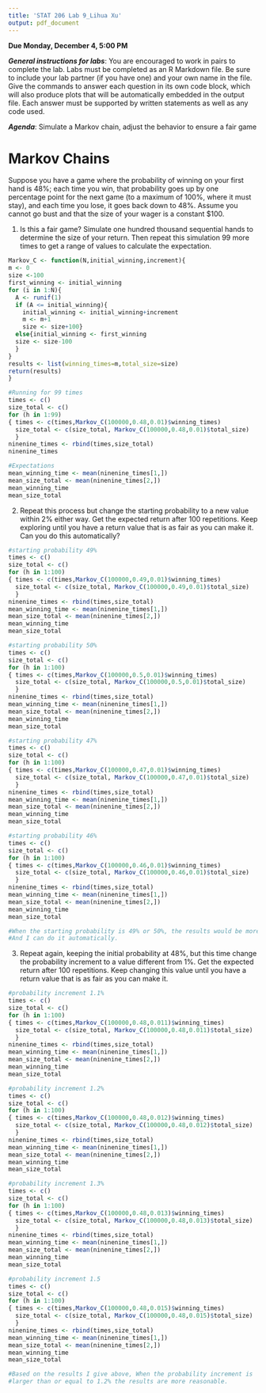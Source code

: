 ```yaml
---
title: 'STAT 206 Lab 9_Lihua Xu'
output: pdf_document
---
```


**Due Monday, December 4, 5:00 PM**

***General instructions for labs***: You are encouraged to work in pairs to complete the lab.  Labs must be completed as an R Markdown file.  Be sure to include your lab partner (if you have one) and your own name in the file.  Give the commands to answer each question in its own code block, which will also produce plots that will be automatically embedded in the output file. Each answer must be supported by written statements as well as any code used. 

***Agenda***: Simulate a Markov chain, adjust the behavior to ensure a fair game

Markov Chains
==========

Suppose you have a game where the probability of winning on your first hand is 48%; each time you win, that probability goes up by one percentage point for the next game (to a maximum of 100%, where it must stay), and each time you lose, it goes back down to 48%. Assume you cannot go bust and that the size of your wager is a constant $100.

1. Is this a fair game? Simulate one hundred thousand sequential hands to determine the size of your return. Then repeat this simulation 99 more times to get a range of values to calculate the expectation.

```r
Markov_C <- function(N,initial_winning,increment){
m <- 0
size <-100
first_winning <- initial_winning
for (i in 1:N){
  A <- runif(1)
  if (A <= initial_winning){
    initial_winning <- initial_winning+increment
    m <- m+1
    size <- size+100}
  else{initial_winning <- first_winning
  size <- size-100
  }
}
results <- list(winning_times=m,total_size=size)
return(results)  
}

#Running for 99 times
times <- c()
size_total <- c()
for (h in 1:99)
{ times <- c(times,Markov_C(100000,0.48,0.01)$winning_times)
  size_total <- c(size_total, Markov_C(100000,0.48,0.01)$total_size)
  }
ninenine_times <- rbind(times,size_total)
ninenine_times
```

```r
#Expectations
mean_winning_time <- mean(ninenine_times[1,])
mean_size_total <- mean(ninenine_times[2,])
mean_winning_time
mean_size_total
```

2. Repeat this process but change the starting probability to a new value within 2% either way. Get the expected return after 100 repetitions. Keep exploring until you have a return value that is as fair as you can make it. Can you do this automatically?

```r
#starting probability 49%
times <- c()
size_total <- c()
for (h in 1:100)
{ times <- c(times,Markov_C(100000,0.49,0.01)$winning_times)
  size_total <- c(size_total, Markov_C(100000,0.49,0.01)$total_size)
  }
ninenine_times <- rbind(times,size_total)
mean_winning_time <- mean(ninenine_times[1,])
mean_size_total <- mean(ninenine_times[2,])
mean_winning_time
mean_size_total
```

```r
#starting probability 50%
times <- c()
size_total <- c()
for (h in 1:100)
{ times <- c(times,Markov_C(100000,0.5,0.01)$winning_times)
  size_total <- c(size_total, Markov_C(100000,0.5,0.01)$total_size)
  }
ninenine_times <- rbind(times,size_total)
mean_winning_time <- mean(ninenine_times[1,])
mean_size_total <- mean(ninenine_times[2,])
mean_winning_time
mean_size_total
```

```r
#starting probability 47%
times <- c()
size_total <- c()
for (h in 1:100)
{ times <- c(times,Markov_C(100000,0.47,0.01)$winning_times)
  size_total <- c(size_total, Markov_C(100000,0.47,0.01)$total_size)
  }
ninenine_times <- rbind(times,size_total)
mean_winning_time <- mean(ninenine_times[1,])
mean_size_total <- mean(ninenine_times[2,])
mean_winning_time
mean_size_total
```

```r
#starting probability 46%
times <- c()
size_total <- c()
for (h in 1:100)
{ times <- c(times,Markov_C(100000,0.46,0.01)$winning_times)
  size_total <- c(size_total, Markov_C(100000,0.46,0.01)$total_size)
  }
ninenine_times <- rbind(times,size_total)
mean_winning_time <- mean(ninenine_times[1,])
mean_size_total <- mean(ninenine_times[2,])
mean_winning_time
mean_size_total
```

```r
#When the starting probability is 49% or 50%, the results would be more resonable. 
#And I can do it automatically.
```

3. Repeat again, keeping the initial probability at 48%, but this time change the probability increment to a value different from 1%. Get the expected return after 100 repetitions. Keep changing this value until you have a return value that is as fair as you can make it.

```r
#probability increment 1.1%
times <- c()
size_total <- c()
for (h in 1:100)
{ times <- c(times,Markov_C(100000,0.48,0.011)$winning_times)
  size_total <- c(size_total, Markov_C(100000,0.48,0.011)$total_size)
  }
ninenine_times <- rbind(times,size_total)
mean_winning_time <- mean(ninenine_times[1,])
mean_size_total <- mean(ninenine_times[2,])
mean_winning_time
mean_size_total
```

```r
#probability increment 1.2%
times <- c()
size_total <- c()
for (h in 1:100)
{ times <- c(times,Markov_C(100000,0.48,0.012)$winning_times)
  size_total <- c(size_total, Markov_C(100000,0.48,0.012)$total_size)
  }
ninenine_times <- rbind(times,size_total)
mean_winning_time <- mean(ninenine_times[1,])
mean_size_total <- mean(ninenine_times[2,])
mean_winning_time
mean_size_total
```

```r
#probability increment 1.3%
times <- c()
size_total <- c()
for (h in 1:100)
{ times <- c(times,Markov_C(100000,0.48,0.013)$winning_times)
  size_total <- c(size_total, Markov_C(100000,0.48,0.013)$total_size)
  }
ninenine_times <- rbind(times,size_total)
mean_winning_time <- mean(ninenine_times[1,])
mean_size_total <- mean(ninenine_times[2,])
mean_winning_time
mean_size_total
```

```r
#probability increment 1.5
times <- c()
size_total <- c()
for (h in 1:100)
{ times <- c(times,Markov_C(100000,0.48,0.015)$winning_times)
  size_total <- c(size_total, Markov_C(100000,0.48,0.015)$total_size)
  }
ninenine_times <- rbind(times,size_total)
mean_winning_time <- mean(ninenine_times[1,])
mean_size_total <- mean(ninenine_times[2,])
mean_winning_time
mean_size_total
```

```r
#Based on the results I give above, When the probability increment is 
#larger than or equal to 1.2% the results are more reasonable.
```

